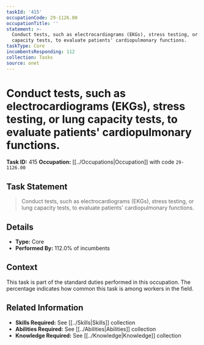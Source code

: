 ```yaml
---
taskId: '415'
occupationCode: 29-1126.00
occupationTitle: ''
statement: >-
  Conduct tests, such as electrocardiograms (EKGs), stress testing, or lung
  capacity tests, to evaluate patients' cardiopulmonary functions.
taskType: Core
incumbentsResponding: 112
collection: Tasks
source: onet
---
```

# Conduct tests, such as electrocardiograms (EKGs), stress testing, or lung capacity tests, to evaluate patients' cardiopulmonary functions.

**Task ID:** 415
**Occupation:** [[../Occupations|Occupation]] with code `29-1126.00`

## Task Statement

> Conduct tests, such as electrocardiograms (EKGs), stress testing, or lung capacity tests, to evaluate patients' cardiopulmonary functions.

## Details

- **Type:** Core
- **Performed By:** 112.0% of incumbents

## Context

This task is part of the standard duties performed in this occupation. The percentage indicates how common this task is among workers in the field.

## Related Information

- **Skills Required:** See [[../Skills|Skills]] collection
- **Abilities Required:** See [[../Abilities|Abilities]] collection
- **Knowledge Required:** See [[../Knowledge|Knowledge]] collection
